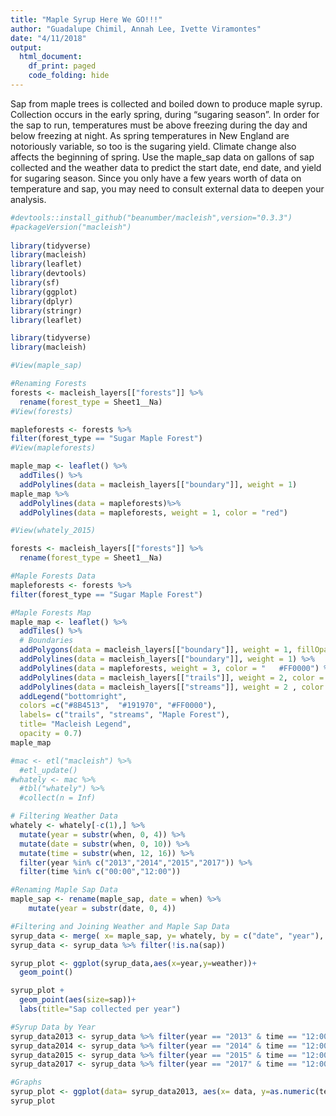```yaml
---
title: "Maple Syrup Here We GO!!!"
author: "Guadalupe Chimil, Annah Lee, Ivette Viramontes"
date: "4/11/2018"
output: 
  html_document:
    df_print: paged   
    code_folding: hide 
---  
```

Sap from maple trees is collected and boiled down to produce maple syrup. Collection occurs in the early spring, during “sugaring season”. In order for the sap to run, temperatures must be above freezing during the day and below freezing at night. As spring temperatures in New England are notoriously variable, so too is the sugaring yield. Climate change also affects the beginning of spring. Use the maple_sap data on gallons of sap collected and the weather data to predict the start date, end date, and yield for sugaring season. Since you only have a few years worth of data on temperature and sap, you may need to consult external data to deepen your analysis.

```r
#devtools::install_github("beanumber/macleish",version="0.3.3")  
#packageVersion("macleish")
 
library(tidyverse)
library(macleish)
library(leaflet)  
library(devtools)  
library(sf) 
library(ggplot) 
library(dplyr)  
library(stringr) 
library(leaflet) 
```


```r
library(tidyverse)
library(macleish) 

#View(maple_sap)

#Renaming Forests
forests <- macleish_layers[["forests"]] %>%
  rename(forest_type = Sheet1__Na) 
#View(forests) 

mapleforests <- forests %>% 
filter(forest_type == "Sugar Maple Forest")
#View(mapleforests)

maple_map <- leaflet() %>% 
  addTiles() %>% 
  addPolylines(data = macleish_layers[["boundary"]], weight = 1)
maple_map %>%  
  addPolylines(data = mapleforests)%>% 
  addPolylines(data = mapleforests, weight = 1, color = "red")    

#View(whately_2015)    

forests <- macleish_layers[["forests"]] %>%   
  rename(forest_type = Sheet1__Na)

#Maple Forests Data
mapleforests <- forests %>%
filter(forest_type == "Sugar Maple Forest")

#Maple Forests Map
maple_map <- leaflet() %>%
  addTiles() %>%
  # Boundaries
  addPolygons(data = macleish_layers[["boundary"]], weight = 1, fillOpacity = 0.01, group = "Boundaries") %>%
  addPolylines(data = macleish_layers[["boundary"]], weight = 1) %>%
  addPolylines(data = mapleforests, weight = 3, color = "	#FF0000") %>%
  addPolylines(data = macleish_layers[["trails"]], weight = 2, color = "#8B4513") %>%
  addPolylines(data = macleish_layers[["streams"]], weight = 2 , color = "#191970") %>% 
  addLegend("bottomright",  
  colors =c("#8B4513",  "#191970", "#FF0000"),
  labels= c("trails", "streams", "Maple Forest"),
  title= "Macleish Legend",
  opacity = 0.7)
maple_map 

#mac <- etl("macleish") %>%
  #etl_update()
#whately <- mac %>%
  #tbl("whately") %>%
  #collect(n = Inf)

# Filtering Weather Data
whately <- whately[-c(1),] %>%
  mutate(year = substr(when, 0, 4)) %>%
  mutate(date = substr(when, 0, 10)) %>%
  mutate(time = substr(when, 12, 16)) %>%
  filter(year %in% c("2013","2014","2015","2017")) %>%
  filter(time %in% c("00:00","12:00"))

#Renaming Maple Sap Data
maple_sap <- rename(maple_sap, date = when) %>%
    mutate(year = substr(date, 0, 4))

#Filtering and Joining Weather and Maple Sap Data
syrup_data <- merge( x= maple_sap, y= whately, by = c("date", "year"), all= TRUE) 
syrup_data <- syrup_data %>% filter(!is.na(sap)) 

syrup_plot <- ggplot(syrup_data,aes(x=year,y=weather))+
  geom_point() 

syrup_plot +
  geom_point(aes(size=sap))+
  labs(title="Sap collected per year")

#Syrup Data by Year
syrup_data2013 <- syrup_data %>% filter(year == "2013" & time == "12:00")
syrup_data2014 <- syrup_data %>% filter(year == "2014" & time == "12:00")
syrup_data2015 <- syrup_data %>% filter(year == "2015" & time == "12:00")
syrup_data2017 <- syrup_data %>% filter(year == "2017" & time == "12:00")

#Graphs
syrup_plot <- ggplot(data= syrup_data2013, aes(x= data, y=as.numeric(temperature))) + geom_point(size = "sap")
syrup_plot

```
